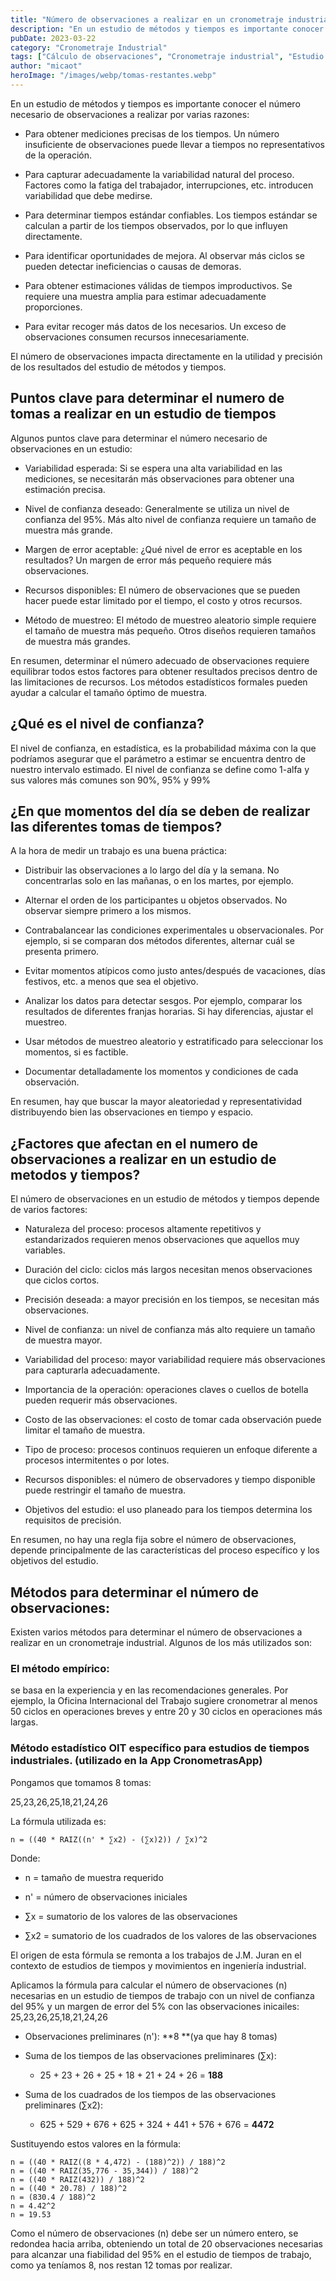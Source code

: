 ```yaml
---
title: "Número de observaciones a realizar en un cronometraje industrial"
description: "En un estudio de métodos y tiempos es importante conocer el número necesario de observaciones a realizar para obtener mediciones precisas y capturar la variabilidad del proceso."
pubDate: 2023-03-22
category: "Cronometraje Industrial"
tags: ["Cálculo de observaciones", "Cronometraje industrial", "Estudio de tiempos", "Fórmula OIT", "Ingeniería de métodos", "Margen de error", "Medición del trabajo", "Nivel de confianza", "Tamaño de muestra", "Variabilidad del proceso"]
author: "micaot"
heroImage: "/images/webp/tomas-restantes.webp"
---
```



En un estudio de métodos y tiempos es importante conocer el número necesario de observaciones a realizar por varias razones:

- Para obtener mediciones precisas de los tiempos. Un número insuficiente de observaciones puede llevar a tiempos no representativos de la operación.

- Para capturar adecuadamente la variabilidad natural del proceso. Factores como la fatiga del trabajador, interrupciones, etc. introducen variabilidad que debe medirse.

- Para determinar tiempos estándar confiables. Los tiempos estándar se calculan a partir de los tiempos observados, por lo que influyen directamente.

- Para identificar oportunidades de mejora. Al observar más ciclos se pueden detectar ineficiencias o causas de demoras.

- Para obtener estimaciones válidas de tiempos improductivos. Se requiere una muestra amplia para estimar adecuadamente proporciones.

- Para evitar recoger más datos de los necesarios. Un exceso de observaciones consumen recursos innecesariamente.

El número de observaciones impacta directamente en la utilidad y precisión de los resultados del estudio de métodos y tiempos.

## Puntos clave para determinar el numero de tomas a realizar en un estudio de tiempos

Algunos puntos clave para determinar el número necesario de observaciones en un estudio:

- Variabilidad esperada: Si se espera una alta variabilidad en las mediciones, se necesitarán más observaciones para obtener una estimación precisa.

- Nivel de confianza deseado: Generalmente se utiliza un nivel de confianza del 95%. Más alto nivel de confianza requiere un tamaño de muestra más grande.

- Margen de error aceptable: ¿Qué nivel de error es aceptable en los resultados? Un margen de error más pequeño requiere más observaciones.

- Recursos disponibles: El número de observaciones que se pueden hacer puede estar limitado por el tiempo, el costo y otros recursos.

- Método de muestreo: El método de muestreo aleatorio simple requiere el tamaño de muestra más pequeño. Otros diseños requieren tamaños de muestra más grandes.

En resumen, determinar el número adecuado de observaciones requiere equilibrar todos estos factores para obtener resultados precisos dentro de las limitaciones de recursos. Los métodos estadísticos formales pueden ayudar a calcular el tamaño óptimo de muestra.

## ¿Qué es el nivel de confianza?

El nivel de confianza, en estadística, es la probabilidad máxima con la que podríamos asegurar que el parámetro a estimar se encuentra dentro de nuestro intervalo estimado. El nivel de confianza se define como 1-alfa y sus valores más comunes son 90%, 95% y 99%

## ¿En que momentos del día se deben de realizar las diferentes tomas de tiempos?

A la hora de medir un trabajo es una buena práctica:

- Distribuir las observaciones a lo largo del día y la semana. No concentrarlas solo en las mañanas, o en los martes, por ejemplo.

- Alternar el orden de los participantes u objetos observados. No observar siempre primero a los mismos.

- Contrabalancear las condiciones experimentales u observacionales. Por ejemplo, si se comparan dos métodos diferentes, alternar cuál se presenta primero.

- Evitar momentos atípicos como justo antes/después de vacaciones, días festivos, etc. a menos que sea el objetivo.

- Analizar los datos para detectar sesgos. Por ejemplo, comparar los resultados de diferentes franjas horarias. Si hay diferencias, ajustar el muestreo.

- Usar métodos de muestreo aleatorio y estratificado para seleccionar los momentos, si es factible.

- Documentar detalladamente los momentos y condiciones de cada observación.

En resumen, hay que buscar la mayor aleatoriedad y representatividad distribuyendo bien las  observaciones en tiempo y espacio.

## ¿Factores que afectan en el numero de observaciones a realizar en un estudio de metodos y tiempos?

El número de observaciones en un estudio de métodos y tiempos depende de varios factores:

- Naturaleza del proceso: procesos altamente repetitivos y estandarizados requieren menos observaciones que aquellos muy variables.

- Duración del ciclo: ciclos más largos necesitan menos observaciones que ciclos cortos.

- Precisión deseada: a mayor precisión en los tiempos, se necesitan más observaciones.

- Nivel de confianza: un nivel de confianza más alto requiere un tamaño de muestra mayor.

- Variabilidad del proceso: mayor variabilidad requiere más observaciones para capturarla adecuadamente.

- Importancia de la operación: operaciones claves o cuellos de botella pueden requerir más observaciones.

- Costo de las observaciones: el costo de tomar cada observación puede limitar el tamaño de muestra.

- Tipo de proceso: procesos continuos requieren un enfoque diferente a procesos intermitentes o por lotes.

- Recursos disponibles: el número de observadores y tiempo disponible puede restringir el tamaño de muestra.

- Objetivos del estudio: el uso planeado para los tiempos determina los requisitos de precisión.

En resumen, no hay una regla fija sobre el número de observaciones, depende principalmente de las características del proceso específico y los objetivos del estudio.

## Métodos para determinar el número de observaciones:

Existen varios métodos para determinar el número de observaciones a realizar en un cronometraje industrial. Algunos de los más utilizados son:

### El método empírico:

se basa en la experiencia y en las recomendaciones generales. Por ejemplo, la Oficina Internacional del Trabajo sugiere cronometrar al menos 50 ciclos en operaciones breves y entre 20 y 30 ciclos en operaciones más largas.

<WebpImage src="/images/webp/default.webp" alt="Tabla que establece el número de lecturas según la duración del ciclo a cronometrar" />

### Método estadístico OIT específico para estudios de tiempos industriales. (utilizado en la App CronometrasApp)

Pongamos que tomamos 8 tomas:

25,23,26,25,18,21,24,26

La fórmula utilizada es:

<WebpImage src="/images/webp/default.webp" alt="Fórmula OIT para calcular el número de observaciones" />

```plaintext
n = ((40 * RAIZ((n' * ∑x2) - (∑x)2)) / ∑x)^2
```

Donde:

- n = tamaño de muestra requerido

- n' = número de observaciones iniciales

- ∑x = sumatorio de los valores de las observaciones

- ∑x2 = sumatorio de los cuadrados de los valores de las observaciones

El origen de esta fórmula se remonta a los trabajos de J.M. Juran en el contexto de estudios de tiempos y movimientos en ingeniería industrial.

Aplicamos la fórmula para calcular el número de observaciones (n) necesarias en un estudio de tiempos de trabajo con un nivel de confianza del 95% y un margen de error del 5% con las observaciones inicailes: 25,23,26,25,18,21,24,26

- Observaciones preliminares (n'): **8 **(ya que hay 8 tomas)

- Suma de los tiempos de las observaciones preliminares (∑x):
  - 25 + 23 + 26 + 25 + 18 + 21 + 24 + 26 = **188**

- Suma de los cuadrados de los tiempos de las observaciones preliminares (∑x2):
  - 625 + 529 + 676 + 625 + 324 + 441 + 576 + 676 = **4472**



Sustituyendo estos valores en la fórmula:

```plaintext
n = ((40 * RAIZ((8 * 4,472) - (188)^2)) / 188)^2
n = ((40 * RAIZ(35,776 - 35,344)) / 188)^2
n = ((40 * RAIZ(432)) / 188)^2
n = ((40 * 20.78) / 188)^2
n = (830.4 / 188)^2
n = 4.42^2
n = 19.53
```

Como el número de observaciones (n) debe ser un número entero, se redondea hacia arriba, obteniendo un total de 20 observaciones necesarias para alcanzar una fiabilidad del 95% en el estudio de tiempos de trabajo, como ya teníamos 8, nos restan 12 tomas por realizar.